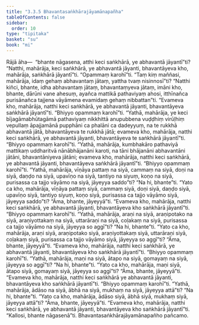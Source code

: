 ```yaml
---
title: "3.3.5 Bhavantasaṅkhārajāyamānapañha"
tableOfContents: false
sidebar:
  order: 10
type: "tipitaka"
basket: "su"
book: "mi"
---
```



<DynamicBreadcrumb />

<Division number="53" book="mi">

<Paragraph number="245" book="mi">
Rājā āha—  “bhante nāgasena, atthi keci saṅkhārā, ye abhavantā jāyantī”ti? “Natthi, mahārāja, keci saṅkhārā, ye abhavantā jāyanti, bhavantāyeva kho, mahārāja, saṅkhārā jāyantī”ti.
</Paragraph>

<Paragraph number="246" book="mi">
“Opammaṃ karohī”ti. “Taṃ kiṃ maññasi, mahārāja, idaṃ gehaṃ abhavantaṃ jātaṃ, yattha tvaṃ nisinnosī”ti? “Natthi kiñci, bhante, idha abhavantaṃ jātaṃ, bhavantaṃyeva jātaṃ, imāni kho, bhante, dārūni vane ahesuṃ, ayañca mattikā pathaviyaṃ ahosi, itthīnañca purisānañca tajjena vāyāmena evamidaṃ gehaṃ nibbattan”ti. “Evameva kho, mahārāja, natthi keci saṅkhārā, ye abhavantā jāyanti, bhavantāyeva saṅkhārā jāyantī”ti.
</Paragraph>

<Paragraph number="247" book="mi">
“Bhiyyo opammaṃ karohī”ti. “Yathā, mahārāja, ye keci bījagāmabhūtagāmā pathaviyaṃ nikkhittā anupubbena vuḍḍhiṃ virūḷhiṃ vepullaṃ āpajjamānā pupphāni ca phalāni ca dadeyyuṃ, na te rukkhā abhavantā jātā, bhavantāyeva te rukkhā jātā; evameva kho, mahārāja, natthi keci saṅkhārā, ye abhavantā jāyanti, bhavantāyeva te saṅkhārā jāyantī”ti.
</Paragraph>

<Paragraph number="248" book="mi">
“Bhiyyo opammaṃ karohī”ti. “Yathā, mahārāja, kumbhakāro pathaviyā mattikaṃ uddharitvā nānābhājanāni karoti, na tāni bhājanāni abhavantāni jātāni, bhavantāniyeva jātāni; evameva kho, mahārāja, natthi keci saṅkhārā, ye abhavantā jāyanti, bhavantāyeva saṅkhārā jāyantī”ti.
</Paragraph>

<Paragraph number="249" book="mi">
“Bhiyyo opammaṃ karohī”ti. “Yathā, mahārāja, vīṇāya pattaṃ na siyā, cammaṃ na siyā, doṇi na siyā, daṇḍo na siyā, upavīṇo na siyā, tantiyo na siyuṃ, koṇo na siyā, purisassa ca tajjo vāyāmo na siyā, jāyeyya saddo”ti? “Na hi, bhante”ti. “Yato ca kho, mahārāja, vīṇāya pattaṃ siyā, cammaṃ siyā, doṇi siyā, daṇḍo siyā, upavīṇo siyā, tantiyo siyuṃ, koṇo siyā, purisassa ca tajjo vāyāmo siyā, jāyeyya saddo”ti? “Āma, bhante, jāyeyyā”ti. “Evameva kho, mahārāja, natthi keci saṅkhārā, ye abhavantā jāyanti, bhavantāyeva kho saṅkhārā jāyantī”ti.
</Paragraph>

<Paragraph number="250" book="mi">
“Bhiyyo opammaṃ karohī”ti. “Yathā, mahārāja, araṇi na siyā, araṇipotako na siyā, araṇiyottakaṃ na siyā, uttarāraṇi na siyā, coḷakaṃ na siyā, purisassa ca tajjo vāyāmo na siyā, jāyeyya so aggī”ti? “Na hi, bhante”ti. “Yato ca kho, mahārāja, araṇi siyā, araṇipotako siyā, araṇiyottakaṃ siyā, uttarāraṇi siyā, coḷakaṃ siyā, purisassa ca tajjo vāyāmo siyā, jāyeyya so aggī”ti? “Āma, bhante, jāyeyyā”ti. “Evameva kho, mahārāja, natthi keci saṅkhārā, ye abhavantā jāyanti, bhavantāyeva kho saṅkhārā jāyantī”ti.
</Paragraph>

<Paragraph number="251" book="mi">
“Bhiyyo opammaṃ karohī”ti. “Yathā, mahārāja, maṇi na siyā, ātapo na siyā, gomayaṃ na siyā, jāyeyya so aggī”ti? “Na hi, bhante”ti. “Yato ca kho, mahārāja, maṇi siyā, ātapo siyā, gomayaṃ siyā, jāyeyya so aggī”ti? “Āma, bhante, jāyeyyā”ti. “Evameva kho, mahārāja, natthi keci saṅkhārā ye abhavantā jāyanti, bhavantāyeva kho saṅkhārā jāyantī”ti.
</Paragraph>

<Paragraph number="252" book="mi">
“Bhiyyo opammaṃ karohī”ti. “Yathā, mahārāja, ādāso na siyā, ābhā na siyā, mukhaṃ na siyā, jāyeyya attā”ti? “Na hi, bhante”ti. “Yato ca kho, mahārāja, ādāso siyā, ābhā siyā, mukhaṃ siyā, jāyeyya attā”ti? “Āma, bhante, jāyeyyā”ti. “Evameva kho, mahārāja, natthi keci saṅkhārā, ye abhavantā jāyanti, bhavantāyeva kho saṅkhārā jāyantī”ti.
</Paragraph>

<Paragraph number="253" book="mi">
“Kallosi, bhante nāgasenā”ti.

</Paragraph>
</Division>

<Paragraph number="254" type="center" book="mi">
Bhavantasaṅkhārajāyamānapañho pañcamo.
</Paragraph>
